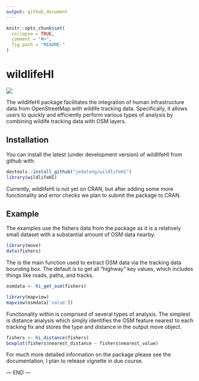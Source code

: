```yaml
---
output: github_document
---
```


<!-- README.md is generated from README.Rmd. Please edit that file -->

```r
knitr::opts_chunk$set(
  collapse = TRUE,
  comment = "#>",
  fig.path = "README-"
)
```

# wildlifeHI

[![](https://cranlogs.r-pkg.org/badges/wildlifeHI)](https://cran.r-project.org/package=wildlifeHI)

The wildlifeHI package facilitates the integration of human infrastructure data from OpenStreetMap with wildife tracking data. Specifically, it allows users to quickly and efficiently perform various types of analysis by combining wildife tracking data with OSM layers.

## Installation

You can install the latest (under development version) of wildlifeHI from github with:

```r
devtools::install_github("jedalong/wildlifeHI")
library(wildlifeHI)
```

Currently, wildlifeHI is not yet on CRAN, but after adding some more functionality and error checks we plan to submit the package to CRAN. 

## Example

The examples use the fishers data from the \code{move} package as it is a relatively small dataset with a substantial amount of OSM data nearby.

```r
library(move)
data(fishers)
```

The \code{hi_get_osm} is the main function used to extract OSM data via the tracking data bounding box. The default is to get all "highway" key values, which includes things like roads, paths, and tracks.

```r
osmdata <- hi_get_osm(fishers)

library(mapview)
mapview(osmdata['value'])
```

Functionality within \code{wildlifeHI} is comprised of several types of analysis. The simplest is distance analysis which simply identifies the OSM feature nearest to each tracking fix and stores the type and distance in the output move object.

```r
fishers <- hi_distance(fishers)
boxplot(fishers$nearest_distance ~ fishers$nearest_value)
```


For much more detailed information on the package please see the documentation, I plan to release vignette in due course.

--- END --- 
